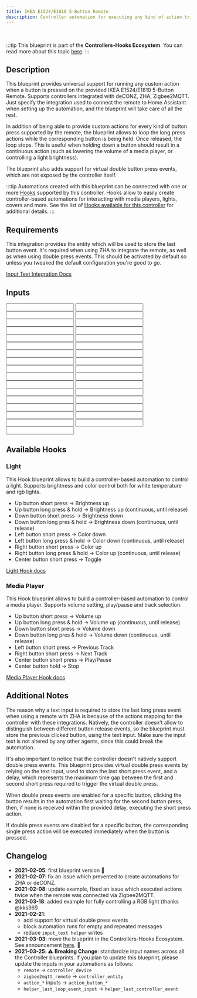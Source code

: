 ```yaml
---
title: IKEA E1524/E1810 5-Button Remote
description: Controller automation for executing any kind of action triggered by the provided IKEA E1524/E1810 5-Button Remote. Supports deCONZ, ZHA, Zigbee2MQTT.
---
```



<ImportCard id='ikea_e1524_e1810' category='controllers' />

<br />

:::tip
This blueprint is part of the **Controllers-Hooks Ecosystem**. You can read more about this topic [here](/docs/controllers-hooks-ecosystem).
:::

## Description

This blueprint provides universal support for running any custom action when a button is pressed on the provided IKEA E1524/E1810 5-Button Remote. Supports controllers integrated with deCONZ, ZHA, Zigbee2MQTT. Just specify the integration used to connect the remote to Home Assistant when setting up the automation, and the blueprint will take care of all the rest.

In addition of being able to provide custom actions for every kind of button press supported by the remote, the blueprint allows to loop the long press actions while the corresponding button is being held. Once released, the loop stops. This is useful when holding down a button should result in a continuous action (such as lowering the volume of a media player, or controlling a light brightness).

The blueprint also adds support for virtual double button press events, which are not exposed by the controller itself.

:::tip
Automations created with this blueprint can be connected with one or more [Hooks](/docs/blueprints/hooks) supported by this controller.
Hooks allow to easily create controller-based automations for interacting with media players, lights, covers and more. See the list of [Hooks available for this controller](/docs/blueprints/controllers/ikea_e1524_e1810#available-hooks) for additional details.
:::

## Requirements

<Requirement id='deconz'  />
<Requirement id='zha'  />
<Requirement id='zigbee2mqtt'  />
<Requirement  name='Input Text Integration' required='ZHA, Double press action'>

This integration provides the entity which will be used to store the last button event. It's required when using ZHA to integrate the remote, as well as when using double press events. This should be activated by default so unless you tweaked the default configuration you're good to go.

[Input Text Integration Docs](https://www.home-assistant.io/integrations/input_text/)

</Requirement>

## Inputs

<Input
  name='Integration'
  description='Integration used for connecting the remote with Home Assistant. Select one of the available values.'
  selector='select'
  required
/>
<Input
  name='Controller Device'
  description='The controller device to use for the automation. Choose a value only if the remote is integrated with deCONZ, ZHA.'
  selector='device'
  required='(deCONZ, ZHA)'
/>
<Input
  name='Controller Entity'
  description='The action sensor of the controller to use for the automation. Choose a value only if the remote is integrated with Zigbee2MQTT.'
  selector='entity'
  required='(Zigbee2MQTT)'
/>
<Input
  name='Left button - short press'
  description='Action to run on short left button press.'
  selector='action'
/>
<Input
  name='Left button - long press'
  description='Action to run on long left button press.'
  selector='action'
/>
<Input
  name='Left button - release after long press'
  description='Action to run on left button release after a long press.'
  selector='action'
/>
<Input
  name='Left button - double press'
  description='Action to run on double left button press.'
  selector='action'
/>
<Input
  name='Right button - short press'
  description='Action to run on short right button press.'
  selector='action'
/>
<Input
  name='Right button - long press'
  description='Action to run on long right button press.'
  selector='action'
/>
<Input
  name='Right button - release after long press'
  description='Action to run on right button release after a long press.'
  selector='action'
/>
<Input
  name='Right button - double press'
  description='Action to run on double right button press.'
  selector='action'
/>
<Input
  name='Up button - short press'
  description='Action to run on short up button press.'
  selector='action'
/>
<Input
  name='Up button - long press'
  description='Action to run on long up button press.'
  selector='action'
/>
<Input
  name='Up button - release after long press'
  description='Action to run on up button release after a long press.'
  selector='action'
/>
<Input
  name='Up button - double press'
  description='Action to run on double up button press.'
  selector='action'
/>
<Input
  name='Down button - short press'
  description='Action to run on short down button press.'
  selector='action'
/>
<Input
  name='Down button - long press'
  description='Action to run on long down button press.'
  selector='action'
/>
<Input
  name='Down button - release after long press'
  description='Action to run on down button release after a long press.'
  selector='action'
/>
<Input
  name='Down button - double press'
  description='Action to run on double down button press.'
  selector='action'
/>
<Input
  name='Center button - short press'
  description='Action to run on short center button press.'
  selector='action'
/>
<Input
  name='Center button - long press'
  description='Action to run on long center button press.'
  selector='action'
/>
<Input
  name='Center button - double press'
  description='Action to run on double center button press.'
  selector='action'
/>
<Input
  name='Long left button press - loop until release'
  description='Loop the action until the left button is released.'
  selector='boolean'
  required
/>
<Input
  name='Long right button press - loop until release'
  description='Loop the action until the right button is released.'
  selector='boolean'
  required
/>
<Input
  name='Long up button press - loop until release'
  description='Loop the action until the up button is released.'
  selector='boolean'
  required
/>
<Input
  name='Long down button press - loop until release'
  description='Loop the action until the down button is released.'
  selector='boolean'
  required
/>
<Input
  name='Expose left button double press event'
  description='Choose whether or not to expose the virtual double press event for the left button. Turn this on if you are providing an action for the left button double press event.'
  selector='boolean'
  required
/>
<Input
  name='Expose right button double press event'
  description='Choose whether or not to expose the virtual double press event for the right button. Turn this on if you are providing an action for the right button double press event.'
  selector='boolean'
  required
/>
<Input
  name='Expose up button double press event'
  description='Choose whether or not to expose the virtual double press event for the up button. Turn this on if you are providing an action for the up button double press event.'
  selector='boolean'
  required
/>
<Input
  name='Expose down button double press event'
  description='Choose whether or not to expose the virtual double press event for the down button. Turn this on if you are providing an action for the down button double press event.'
  selector='boolean'
  required
/>
<Input
  name='Expose center button double press event'
  description='Choose whether or not to expose the virtual double press event for the center button. Turn this on if you are providing an action for the center button double press event.'
  selector='boolean'
  required
/>
<Input
  name='Helper - Last Controller Event'
  description='Input Text used to store the last event fired by the controller. See docs for more.'
  selector='entity'
  required='(ZHA, Double press action Required)'
/>
<Input
  name='Helper - Double Press delay'
  description='Max delay between the first and the second button press for the double press event. Provide a value only if you are using a double press action. Increase this value if you notice that the double press action is not triggered properly.'
  selector='number'
/>

## Available Hooks

### Light

This Hook blueprint allows to build a controller-based automation to control a light. Supports brightness and color control both for white temperature and rgb lights.

- Up button short press -> Brightness up
- Up button long press & hold -> Brightness up (continuous, until release)
- Down button short press -> Brightness down
- Down button long pres & hold -> Brightness down (continuous, until release)
- Left button short press -> Color down
- Left button long press & hold -> Color down (continuous, until release)
- Right button short press -> Color up
- Right button long press & hold -> Color up (continuous, until release)
- Center button short press -> Toggle

[Light Hook docs](/docs/blueprints/hooks/light)

### Media Player

This Hook blueprint allows to build a controller-based automation to control a media player. Supports volume setting, play/pause and track selection.

- Up button short press -> Volume up
- Up button long press & hold -> Volume up (continuous, until release)
- Down button short press -> Volume down
- Down button long pres & hold -> Volume down (continuous, until release)
- Left button short press -> Previous Track
- Right button short press -> Next Track
- Center button short press -> Play/Pause
- Center button hold -> Stop

[Media Player Hook docs](/docs/blueprints/hooks/media_player)

## Additional Notes

The reason why a text input is required to store the last long press event when using a remote with ZHA is because of the actions mapping for the controller with these integrations. Natively, the controller doesn't allow to distinguish between different button release events, so the blueprint must store the previous clicked button, using the text input. Make sure the input text is not altered by any other agents, since this could break the automation.

It's also important to notice that the controller doesn't natively support double press events. This blueprint provides virtual double press events by relying on the text input, used to store the last short press event, and a delay, which represents the maximum time gap between the first and second short press required to trigger the virtual double press.

When double press events are enabled for a specific button, clicking the button results in the automation first waiting for the second button press, then, if none is received within the provided delay, executing the short press action.

If double press events are disabled for a specific button, the corresponding single press action will be executed immediately when the button is pressed.

## Changelog

- **2021-02-05**: first blueprint version :tada:
- **2021-02-07**: fix an issue which prevented to create automations for ZHA or deCONZ.
- **2021-02-08**: update example, fixed an issue which executed actions twice when the remote was connected via Zigbee2MQTT.
- **2021-03-18**: added example for fully controlling a RGB light (thanks @kks36!)
- **2021-02-21**:
  - add support for virtual double press events
  - block automation runs for empty and repeated messages
  - reduce `input_text helper` writes
- **2021-03-03**: move the blueprint in the Controllers-Hooks Ecosystem. See announcement [here](https://community.home-assistant.io/t/awesome-ha-blueprints-a-curated-list-of-blueprints-easily-create-controller-based-automations-remotes-switches-for-controlling-lights-media-players-and-more/256687/7). :tada:
- **2021-03-25**: :warning: **Breaking Change**: standardize input names across all the Controller blueprints.
  If you plan to update this blueprint, please update the inputs in your automations as follows:
  - `remote` -> `controller_device`
  - `zigbee2mqtt_remote` -> `controller_entity`
  - `action_*` inputs -> `action_button_*`
  - `helper_last_loop_event_input` -> `helper_last_controller_event`
